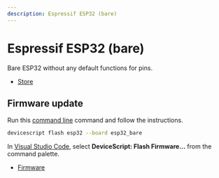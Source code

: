 ```yaml
---
description: Espressif ESP32 (bare)
---
```

# Espressif ESP32 (bare)

Bare ESP32 without any default functions for pins.


- [Store](https://www.espressif.com/en/products/socs/esp32)




## Firmware update

Run this [command line](/api/cli) command and follow the instructions.

```bash
devicescript flash esp32 --board esp32_bare
```

In [Visual Studio Code](/getting-started/vscode),
select **DeviceScript: Flash Firmware...** from the command palette.


- [Firmware](https://github.com/microsoft/jacdac-esp32/releases/latest/download/devicescript-esp32-esp32_bare-0x1000.bin)